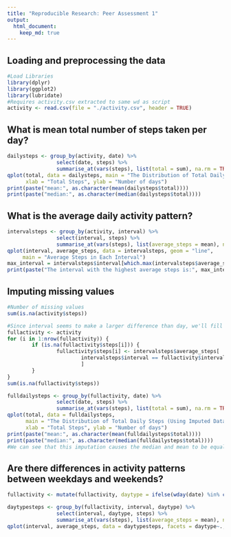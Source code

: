 ```yaml
---
title: "Reproducible Research: Peer Assessment 1"
output: 
  html_document:
    keep_md: true
---
```


## Loading and preprocessing the data
```r
#Load Libraries
library(dplyr)
library(ggplot2)
library(lubridate)
#Requires activity.csv extracted to same wd as script
activity <- read.csv(file = "./activity.csv", header = TRUE)
```

## What is mean total number of steps taken per day?
```r
dailysteps <- group_by(activity, date) %>% 
                select(date, steps) %>% 
                summarise_at(vars(steps), list(total = sum), na.rm = TRUE)
qplot(total, data = dailysteps, main = "The Distribution of Total Daily Steps",
      xlab = "Total Steps", ylab = "Number of days")
print(paste("mean:", as.character(mean(dailysteps$total))))
print(paste("median:", as.character(median(dailysteps$total))))
```


## What is the average daily activity pattern?
```r
intervalsteps <- group_by(activity, interval) %>% 
                select(interval, steps) %>% 
                summarise_at(vars(steps), list(average_steps = mean), na.rm = TRUE)
qplot(interval, average_steps, data = intervalsteps, geom = "line",
     main = "Average Steps in Each Interval")
max_interval = intervalsteps$interval[which.max(intervalsteps$average_steps)]
print(paste("The interval with the highest average steps is:", max_interval))
```


## Imputing missing values
```r
#Number of missing values
sum(is.na(activity$steps))

#Since interval seems to make a larger difference than day, we'll fill in NA's with the interval mean, fullactivity will be the complete data
fullactivity <- activity
for (i in 1:nrow(fullactivity)) {
        if (is.na(fullactivity$steps[i])) {
                fullactivity$steps[i] <- intervalsteps$average_steps[
                        intervalsteps$interval == fullactivity$interval[i]
                        ]
        }
}
sum(is.na(fullactivity$steps))

fulldailysteps <- group_by(fullactivity, date) %>% 
                select(date, steps) %>% 
                summarise_at(vars(steps), list(total = sum), na.rm = TRUE)
qplot(total, data = fulldailysteps,
      main = "The Distribution of Total Daily Steps (Using Imputed Data)",
      xlab = "Total Steps", ylab = "Number of days")
print(paste("mean:", as.character(mean(fulldailysteps$total))))
print(paste("median:", as.character(median(fulldailysteps$total))))
#We can see that this imputation causes the median and mean to be equal.
```


## Are there differences in activity patterns between weekdays and weekends?
```r
fullactivity <- mutate(fullactivity, daytype = ifelse(wday(date) %in% c(1, 7), "weekend", "weekday"))

daytypesteps <- group_by(fullactivity, interval, daytype) %>% 
                select(interval, daytype, steps) %>% 
                summarise_at(vars(steps), list(average_steps = mean), na.rm = TRUE)
qplot(interval, average_steps, data = daytypesteps, facets = daytype~., geom = "line")
```
